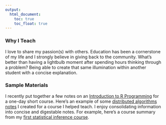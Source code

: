 ```yaml
---
output:
  html_document: 
    toc: true
    toc_float: true
---
```


### Why I Teach
I love to share my passion(s) with others. Education has been a cornerstone of my life and I strongly 
believe in giving back to the community. What's better than having a lightbulb moment after spending hours
thinking through a problem? Being able to create that same illumination within another student with 
a concise explanation.

### Sample Materials
I recently put together a few notes on an [Introduction to R Programming](files/Introduction_to_R_ICME_Short_Course_2018.pdf) for a one-day short course.
Here's an example of some [distributed algorithms notes](files/cme323_lec5.pdf) I created for a course 
I helped teach. I enjoy consolidating information into concise and digestable notes. For example, here's a course summary from my [first statistical inference course](files/stats_200_cs.pdf).